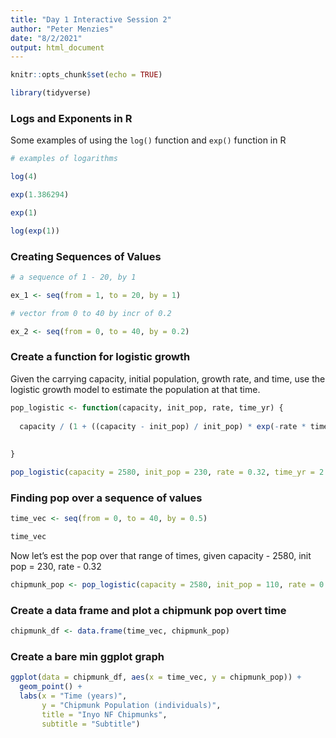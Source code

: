 ```yaml
---
title: "Day 1 Interactive Session 2"
author: "Peter Menzies"
date: "8/2/2021"
output: html_document
---
```


```r
knitr::opts_chunk$set(echo = TRUE)

library(tidyverse)
```


### Logs and Exponents in R

Some examples of using the `log()` function and `exp()` function in R

```r
# examples of logarithms

log(4)

exp(1.386294)

exp(1)

log(exp(1))

```

### Creating Sequences of Values

```r

# a sequence of 1 - 20, by 1

ex_1 <- seq(from = 1, to = 20, by = 1)

# vector from 0 to 40 by incr of 0.2

ex_2 <- seq(from = 0, to = 40, by = 0.2)
```

### Create a function for logistic growth

Given the carrying capacity, initial population, growth rate, and time, use the logistic growth model to estimate the population at that time.

```r
pop_logistic <- function(capacity, init_pop, rate, time_yr) {
  
  capacity / (1 + ((capacity - init_pop) / init_pop) * exp(-rate * time_yr))
  
  
}

pop_logistic(capacity = 2580, init_pop = 230, rate = 0.32, time_yr = 2.4)
```

### Finding pop over a sequence of values

```r
time_vec <- seq(from = 0, to = 40, by = 0.5)

time_vec
```
Now let's est the pop over that range of times, given capacity - 2580, init pop = 230, rate - 0.32

```r
chipmunk_pop <- pop_logistic(capacity = 2580, init_pop = 110, rate = 0.32, time_yr = time_vec)
```

### Create a data frame and plot a chipmunk pop overt time

```r

chipmunk_df <- data.frame(time_vec, chipmunk_pop)
```

### Create a bare min ggplot graph

```r
ggplot(data = chipmunk_df, aes(x = time_vec, y = chipmunk_pop)) + 
  geom_point() +
  labs(x = "Time (years)",
       y = "Chipmunk Population (individuals)",
       title = "Inyo NF Chipmunks",
       subtitle = "Subtitle")
```


